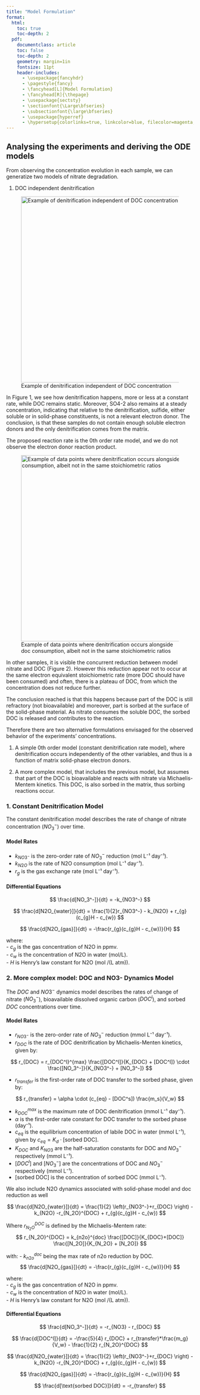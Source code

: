 ```yaml
---
title: "Model Formulation"
format:
  html:
    toc: true
    toc-depth: 2
  pdf:
    documentclass: article
    toc: false
    toc-depth: 2
    geometry: margin=1in
    fontsize: 11pt
    header-includes:
      - \usepackage{fancyhdr}
      - \pagestyle{fancy}
      - \fancyhead[L]{Model Formulation}
      - \fancyhead[R]{\thepage}
      - \usepackage{sectsty}
      - \sectionfont{\Large\bfseries}
      - \subsectionfont{\large\bfseries}
      - \usepackage{hyperref}
      - \hypersetup{colorlinks=true, linkcolor=blue, filecolor=magenta, urlcolor=cyan}
---
```


## Analysing the experiments and deriving the ODE models

From observing the concentration evolution in each sample, we can generatize two models of nitrate degradation.

1.  DOC independent denitrification

![Example of denitrification independent of DOC concentration](images/A301_initial.png){#fig_ex1 fig-align="center" width="500"}

In Figure 1, we see how denitrification happens, more or less at a constant rate, while DOC remains static. Moreover, SO4-2 also remains at a steady concentration, indicating that relative to the denitrification, sulfide, either soluble or in solid-phase constituents, is not a relevant electron donor. The conclusion, is that these samples do not contain enough soluble electron donors and the only denitrification comes from the matrix.

The proposed reaction rate is the 0th order rate model, and we do not observe the electron donor reaction product.

![Example of data points where denitrification occurs alongside doc consumption, albeit not in the same stoichiometric ratios](images/A406_initial.png){#fig_ex2 .illustration fig-align="center" width="500"}

In other samples, it is visible the concurrent reduction between model nitrate and DOC (Figure 2). However this reduction appear not to occur at the same electron equivalent stoichiometric rate (more DOC should have been consumed) and often, there is a plateau of DOC, from which the concentration does not reduce further.

The conclusion reached is that this happens because part of the DOC is still refractory (not bioavailable) and moreover, part is sorbed at the surface of the solid-phase material. As nitrate consumes the soluble DOC, the sorbed DOC is released and contributes to the reaction.

Therefore there are two alternative formulations envisaged for the observed behavior of the experiments' concentrations.

1.  A simple 0th order model (constant denitrification rate model), where denitrification occurs independently of the other variables, and thus is a function of matrix solid-phase electron donors.

2.  A more complex model, that includes the previous model, but assumes that part of the DOC is bioavailable and reacts with nitrate via Michaelis-Mentem kinetics. This DOC, is also sorbed in the matrix, thus sorbing reactions occur.

### 1. Constant Denitrification Model

The constant denitrification model describes the rate of change of nitrate concentration ($NO_3^-$) over time.

#### Model Rates

-   $k_{NO3^-}$ is the zero-order rate of $NO_3^-$ reduction (mol L⁻¹ day⁻¹).\
-   $k_{N2O}$ is the rate of N2O consumption (mol L⁻¹ day⁻¹).\
-   $r_{g}$ is the gas exchange rate (mol L⁻¹ day⁻¹).

#### Differential Equations

$$
\frac{d[NO_3^-]}{dt} = -k_{NO3^-}
$$

$$
\frac{d[N2O_{water}]}{dt} = \frac{1}{2}r_{NO3^-} - k_{N2O} + r_{g}(c_{g}H - c_{w})
$$

$$
\frac{d[N2O_{gas}]}{dt} = -\frac{r_{g}(c_{g}H - c_{w})}{H}
$$

where:\
- $c_{g}$ is the gas concentration of N2O in ppmv.\
- $c_{w}$ is the concentration of N2O in water (mol/L).\
- $H$ is Henry's law constant for N2O (mol /(L atm)).

### 2. More complex model: DOC and NO3- Dynamics Model

The $DOC$ and $NO3^-$ dynamics model describes the rates of change of nitrate ($NO_3^-$), bioavailable dissolved organic carbon ($DOC^l$), and sorbed $DOC$ concentrations over time.

#### Model Rates

-   $r_{NO3^-}$ is the zero-order rate of $NO_3^-$ reduction (mmol L⁻¹ day⁻¹).
-   $r_{DOC}$ is the rate of DOC denitrification by Michaelis-Menten kinetics, given by:

$$
r_{DOC} = r_{DOC^l}^{max} \frac{[DOC^l]}{K_{DOC} + [DOC^l]} \cdot \frac{[NO_3^-]}{K_{NO3^-} + [NO_3^-]}
$$

-   $r_{transfer}$ is the first-order rate of DOC transfer to the sorbed phase, given by:

$$
r_{transfer} = \alpha \cdot (c_{eq} - [DOC^s]) \frac{m_s}{V_w}
$$

-   $k_{DOC}^{max}$ is the maximum rate of DOC denitrification (mmol L⁻¹ day⁻¹).
-   $\alpha$ is the first-order rate constant for DOC transfer to the sorbed phase (day⁻¹).
-   $c_{eq}$ is the equilibrium concentration of labile DOC in water (mmol L⁻¹), given by $c_{eq} = K_d \cdot [\text{sorbed DOC}]$.
-   $K_{DOC}$ and $K_{NO3}$ are the half-saturation constants for DOC and $NO_3^-$ respectively (mmol L⁻¹).
-   $[DOC^l]$ and $[NO_3^-]$ are the concentrations of DOC and $NO_3^-$ respectively (mmol L⁻¹).
-   $[\text{sorbed DOC}]$ is the concentration of sorbed DOC (mmol L⁻¹).

We also include N2O dynamics associated with solid-phase model and doc reduction as well


$$
\frac{d[N2O_{water}]}{dt} = \frac{1}{2} \left(r_{NO3^-}+r_{DOC} \right) - k_{N2O} -r_{N_2O}^{DOC} + r_{g}(c_{g}H - c_{w})
$$

Where $r_{N_2O}^{DOC}$ is defined by the Michaelis-Mentem rate:
$$
r_{N_2O}^{DOC} = k_{n2o}^{doc} \frac{[DOC]}{K_{DOC}+[DOC]} \frac{[N_2O]}{K_{N_2O} + [N_2O]}
$$

with:
- $k_{n2o}^{doc}$ being the max rate of n2o reduction by DOC.
$$
\frac{d[N2O_{gas}]}{dt} = -\frac{r_{g}(c_{g}H - c_{w})}{H}
$$

where:\
- $c_{g}$ is the gas concentration of N2O in ppmv.\
- $c_{w}$ is the concentration of N2O in water (mol/L).\
- $H$ is Henry's law constant for N2O (mol /(L atm)).


#### Differential Equations

$$
\frac{d[NO_3^-]}{dt} = -r_{NO3} - r_{DOC}
$$

$$
\frac{d[DOC^l]}{dt} = -\frac{5}{4} r_{DOC} + r_{transfer}*\frac{m_g}{V_w} - \frac{1}{2} r_{N_2O}^{DOC}
$$

$$
\frac{d[N2O_{water}]}{dt} = \frac{1}{2} \left(r_{NO3^-}+r_{DOC} \right) - k_{N2O} -r_{N_2O}^{DOC} + r_{g}(c_{g}H - c_{w})
$$

$$
\frac{d[N2O_{gas}]}{dt} = -\frac{r_{g}(c_{g}H - c_{w})}{H}
$$

$$
\frac{d[\text{sorbed DOC}]}{dt} = -r_{transfer}
$$